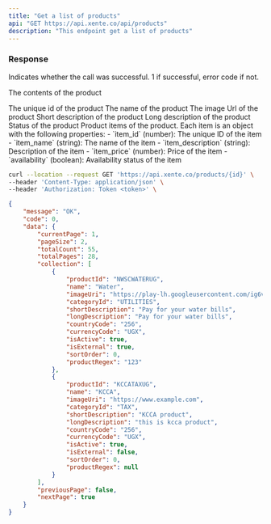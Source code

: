 ```yaml
---
title: "Get a list of products"
api: "GET https://api.xente.co/api/products"
description: "This endpoint get a list of products"
---
```

### Response

<ResponseField name="success" type="number">
  Indicates whether the call was successful. 1 if successful, error code if not.
</ResponseField>

<ResponseField name="data" type="object">

The contents of the product

<Expandable title="Toggle object">

<ResponseField name="product_id" type="number">
  The unique id of the product
</ResponseField>


<ResponseField name="name" type="string">
  The name of the product
</ResponseField>

<ResponseField name="name" type="string">
  The image Url of the product
</ResponseField>

<ResponseField name="short_description" type="string">
  Short description of the product
</ResponseField>

<ResponseField name="long_description" type="string">
  Long description of the product
</ResponseField>

<ResponseField name="status" type="string">
  Status of the product
</ResponseField>


<ResponseField name="product_items" type="array">
  Product items of the product. Each item is an object with the following properties:
  - `item_id` (number): The unique ID of the item
  - `item_name` (string): The name of the item
  - `item_description` (string): Description of the item
  - `item_price` (number): Price of the item
  - `availability` (boolean): Availability status of the item
</ResponseField>

</Expandable>

</ResponseField>

<RequestExample>

```bash Request
curl --location --request GET 'https://api.xente.co/products/{id}' \
--header 'Content-Type: application/json' \
--header 'Authorization: Token <token>' \

```

</RequestExample>

<ResponseExample>



```json
{
    "message": "OK",
    "code": 0,
    "data": {
        "currentPage": 1,
        "pageSize": 2,
        "totalCount": 55,
        "totalPages": 28,
        "collection": [
            {
                "productId": "NWSCWATERUG",
                "name": "Water",
                "imageUri": "https://play-lh.googleusercontent.com/ig6vu1dcBWoPhIKBoBUBcZgKDX6CY1Sg9kiZ_iydQGYc2P0yK0KUBza4Mueha4EDfZdq",
                "categoryId": "UTILITIES",
                "shortDescription": "Pay for your water bills",
                "longDescription": "Pay for your water bills",
                "countryCode": "256",
                "currencyCode": "UGX",
                "isActive": true,
                "isExternal": true,
                "sortOrder": 0,
                "productRegex": "123"
            },
            {
                "productId": "KCCATAXUG",
                "name": "KCCA",
                "imageUri": "https://www.example.com",
                "categoryId": "TAX",
                "shortDescription": "KCCA product",
                "longDescription": "this is kcca product",
                "countryCode": "256",
                "currencyCode": "UGX",
                "isActive": true,
                "isExternal": false,
                "sortOrder": 0,
                "productRegex": null
            }
        ],
        "previousPage": false,
        "nextPage": true
    }
}
```
</ResponseExample>
